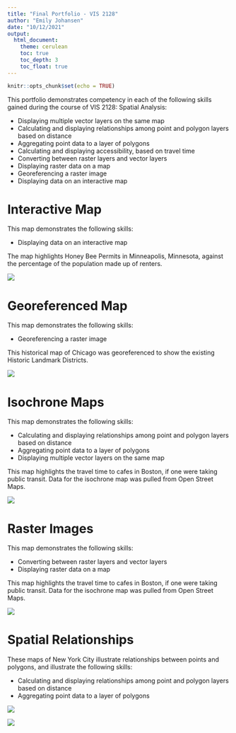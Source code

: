 ```yaml
---
title: "Final Portfolio - VIS 2128"
author: "Emily Johansen"
date: "10/12/2021"
output: 
  html_document:
    theme: cerulean
    toc: true
    toc_depth: 3
    toc_float: true
---
```


```r
knitr::opts_chunk$set(echo = TRUE)
```


This portfolio demonstrates competency in each of the following skills gained during the course of VIS 2128: Spatial Analysis:

* Displaying multiple vector layers on the same map
* Calculating and displaying relationships among point and polygon layers based on distance
* Aggregating point data to a layer of polygons
* Calculating and displaying accessibility, based on travel time
* Converting between raster layers and vector layers
* Displaying raster data on a map
* Georeferencing a raster image
* Displaying data on an interactive map


# Interactive Map
This map demonstrates the following skills: 

* Displaying data on an interactive map

The map highlights Honey Bee Permits in Minneapolis, Minnesota, against the percentage of the population made up of renters.

[![](thumbnails/Bees_Thumbnail.png)](https://ejohansen2023.github.io/Johansen_2128FinalPortfolio/fullsize/Bees_Interactive.html){target="_blank"}

# Georeferenced Map
This map demonstrates the following skills: 

* Georeferencing a raster image

This historical map of Chicago was georeferenced to show the existing Historic Landmark Districts.

[![](thumbnails/Chicago Historic Landmark Districts.png)](https://ejohansen2023.github.io/Johansen_2128FinalPortfolio/fullsize/Chicago Landmark Districts.pdf){target="_blank"}

# Isochrone Maps
This map demonstrates the following skills: 

* Calculating and displaying relationships among point and polygon layers based on distance
* Aggregating point data to a layer of polygons
* Displaying multiple vector layers on the same map

This map highlights the travel time to cafes in Boston, if one were taking public transit. Data for the isochrone map was pulled from Open Street Maps.

[![](thumbnails/Transit Time.png)](https://ejohansen2023.github.io/Johansen_2128FinalPortfolio/fullsize/Transit Time Bos Cafes.pdf){target="_blank"}

# Raster Images
This map demonstrates the following skills: 

* Converting between raster layers and vector layers
* Displaying raster data on a map

This map highlights the travel time to cafes in Boston, if one were taking public transit. Data for the isochrone map was pulled from Open Street Maps.

[![](thumbnails/Raster_Contour.png)](https://ejohansen2023.github.io/Johansen_2128FinalPortfolio/fullsize/Raster_Contour.pdf){target="_blank"}

# Spatial Relationships

These maps of New York City illustrate relationships between points and polygons, and illustrate the following skills: 

* Calculating and displaying relationships among point and polygon layers based on distance
* Aggregating point data to a layer of polygons

[![](thumbnails/EZ Subway Thumbnail.png)](https://ejohansen2023.github.io/Johansen_2128FinalPortfolio/fullsize/EZ Subway.pdf){target="_blank"}

[![](thumbnails/Borough Thumbnail.png)](https://ejohansen2023.github.io/Johansen_2128FinalPortfolio/fullsize/Borough_Subway.pdf){target="_blank"}


